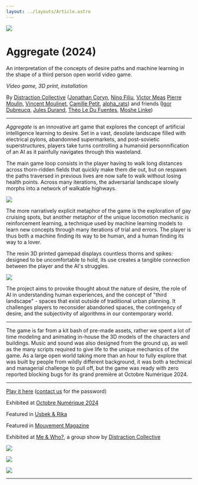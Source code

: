 ---
layout: ../layouts/Article.astro
---

![](../media/aggregate/running.png)

# Aggregate (2024)

An interpretation of the concepts of desire paths and machine learning in the shape of a third person open world video game.

_Video game, 3D print, installation_

By [Distraction Collective](https://distraction.fun) ([Jonathan Coryn](https://corjn.com/), [Nino Filiu](/), [Victor Meas](https://victormeas.com/) [Pierre Moulin](https://moulinpierre.com/), [Vincent Moulinet](https://vincentmoulinet.com/), [Camille Petit](https://kamyukami.com/), [alpha_rats](https://alpharats.com/)) and friends ([Igor Dubreucq](https://soundcloud.com/miguzo), [Jules Durand](https://julesdurand.com/), [Théo Le Du Fuentes](https://www.instagram.com/cosmografik/), [Moshe Linke](https://www.moshelinke.de/))

---

_Aggregate_ is an innovative art game that explores the concept of artificial intelligence learning to desire. Set in a vast, desolate landscape filled with electrical pylons, abandonned supermarkets, and post-sovietic superstructures, players take turns controlling a humanoid personnification of an AI as it painfully navigates through this wasteland.

The main game loop consists in the player having to walk long distances across thorn-ridden fields that quickly make them die out, but on respawn the paths traversed in previous lives are now safe to walk without losing health points. Across many iterations, the adversarial landscape slowly morphs into a network of walkable highways.

![](../media/aggregate/facing_death.png)

The more narratively explicit metaphor of the game is the exploration of gay cruising spots, but another metaphor of the unique locomotion mechanic is reinforcement learning, a technique used by machine learning models to learn new concepts through many iterations of trial and errors. The player is thus both a machine finding its way to be human, and a human finding its way to a lover.

The resin 3D printed gamepad displays countless thorns and spikes: designed to be uncomfortable to hold, its use creates a tangible connection between the player and the AI's struggles.

![](../media/aggregate/gamepad.png)

The project aims to provoke thought about the nature of desire, the role of AI in understanding human experiences, and the concept of "third landscape" - spaces that exist outside of traditional urban planning. It challenges players to reconsider abandoned spaces, the contingency of desire, and the subjectivity of algorithms in our contemporary world.

---

The game is far from a kit bash of pre-made assets, rather we spent a lot of time modeling and animating in-house the 3D models of the characters and buildings. Music and sound was also designed from the ground up, as well as the many scripts required to give life to the unique mechanics of the game. As a large open world taking more than an hour to fully explore that was built by people from wildly different background, it was both a technical and managerial challenge to pull off, but the game was ready with zero reported blocking bugs for its grand première at Octobre Numérique 2024.

---

[Play it here](https://distraction-collective.itch.io/aggregate) ([contact us](https://distraction.fun/) for the password)

Exhibited at [Octobre Numérique 2024](https://octobre-numerique.fr/)

Featured in [Usbek & Rika](https://usbeketrica.com/fr/article/le-permacomputing-ou-quand-la-permaculture-s-applique-a-l-informatique)

Featured in [Mouvement Magazine](https://www.mouvement.net/arts/octobre-numerique-a-arles-faire-monde-quand-tout-est-k-o)

Exhibited at [Me & Who?](https://www.instagram.com/p/DFXjW0tNOE1/), a group show by [Distraction Collective](https://distraction.fun/)

![](../media/aggregate/gifi.png)

![](../media/aggregate/sitting.png)

![](../media/aggregate/fog.png)

---